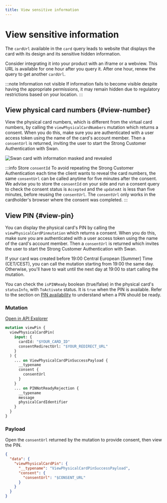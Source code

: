 ```yaml
---
title: View sensitive information
---
```


# View sensitive information

The `cardUrl` available in the `card` query leads to website that displays the card with its design and its sensitive hidden information.

Consider integrating it into your product with an iframe or a webview.
This URL is available for one hour after you query it.
After one hour, renew the query to get another `cardUrl`.

:::note Information not visible
If information fails to become visible despite having the appropriate permissions, it may remain hidden due to regulatory restrictions based on your location.
:::

## View physical card numbers {#view-number}

View the physical card numbers, which is different from the virtual card numbers, by calling the `viewPhysicalCardNumbers` mutation which returns a consent.
When you do this, make sure you are authenticated with a user access token using the name of the card's account member.
Then a `consentUrl` is returned, inviting the user to start the Strong Customer Authentication with Swan.


<AfterConsent />

![Swan card with information masked and revealed](../../../images/topics/cards/cards-view-info.png)

:::info Store `consentId`
To avoid repeating the Strong Customer Authentication each time the client wants to reveal the card numbers, the same `consentUrl` can be called anytime for five minutes after the consent.
We advise you to store the `consentId` on your side and run a consent query to check the consent status is `Accepted` and the `updateAt` is less than five minutes, before reusing the `consentUrl`.
The `consentUrl` only works in the cardholder's browser where the consent was completed.
:::

## View PIN {#view-pin}

You can display the physical card's PIN by calling the `viewPhysicalCardPinmutation` which returns a consent.
When you do this, make sure you are authenticated with a user access token using the name of the card's account member.
Then a `consentUrl` is returned which invites the user to start the Strong Customer Authentication with Swan.

If your card was created before 19:00 Central European [Summer] Time (CET/CEST), you can call the mutation starting from 19:00 the same day.
Otherwise, you'll have to wait until the next day at 19:00 to start calling the mutation.

You can check the `isPINReady` boolean (true/false) in the physical card's `statusInfo`, with `ToActivate` status.
It is `true` when the PIN is available.
Refer to the section on [PIN availability](./index.mdx#pin-ready) to understand when a PIN should be ready.

### Mutation

<a href="https://explorer.swan.io?query=bXV0YXRpb24gVmlld1BpbiB7CiAgdmlld1BoeXNpY2FsQ2FyZFBpbigKICAgIGlucHV0OiB7IGNhcmRJZDogIiRZT1VSX0NBUkRfSUQiLCBjb25zZW50UmVkaXJlY3RVcmw6ICIkWU9VUl9SRURJUkVDVF9VUkwiIH0KICApIHsKICAgIC4uLiBvbiBWaWV3UGh5c2ljYWxDYXJkUGluU3VjY2Vzc1BheWxvYWQgewogICAgICBfX3R5cGVuYW1lCiAgICAgIGNvbnNlbnQgewogICAgICAgIGNvbnNlbnRVcmwKICAgICAgfQogICAgfQogICAgLi4uIG9uIFBJTk5vdFJlYWR5UmVqZWN0aW9uIHsKICAgICAgX190eXBlbmFtZQogICAgICBtZXNzYWdlCiAgICAgIHBoeXNpY2FsQ2FyZElkZW50aWZpZXIKICAgIH0KICB9Cn0K&tab=api" className="explorer-badge">Open in API Explorer</a>

```graphql {4-5} showLineNumbers
mutation viewPin {
  viewPhysicalCardPin(
    input: {
      cardId: "$YOUR_CARD_ID"
      consentRedirectUrl: "$YOUR_REDIRECT_URL"
    }
  ) {
    ... on ViewPhysicalCardPinSuccessPayload {
      __typename
      consent {
        consentUrl
      }
    }
    ... on PINNotReadyRejection {
      __typename
      message
      physicalCardIdentifier
    }
  }
}

```

### Payload

Open the `consentUrl` returned by the mutation to provide consent, then view the PIN.

```json {6} showLineNumbers
{
  "data": {
    "viewPhysicalCardPin": {
      "__typename": "ViewPhysicalCardPinSuccessPayload",
      "consent": {
        "consentUrl": "$CONSENT_URL"
      }
    }
  }
}
```